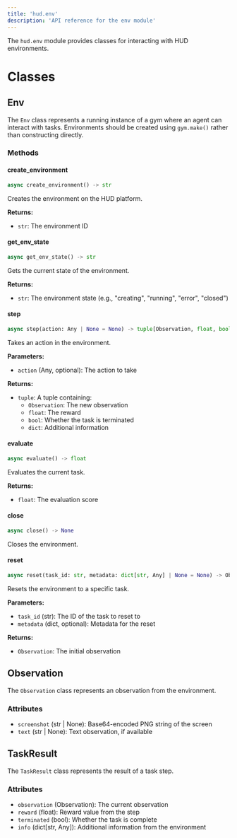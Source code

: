 ```yaml
---
title: 'hud.env'
description: 'API reference for the env module'
---
```


The `hud.env` module provides classes for interacting with HUD environments.

# Classes

## Env

The `Env` class represents a running instance of a gym where an agent can interact with tasks. Environments should be created using `gym.make()` rather than constructing directly.

### Methods

#### create_environment

```python
async create_environment() -> str
```

Creates the environment on the HUD platform.

**Returns:**
- `str`: The environment ID

#### get_env_state

```python
async get_env_state() -> str
```

Gets the current state of the environment.

**Returns:**
- `str`: The environment state (e.g., "creating", "running", "error", "closed")

#### step

```python
async step(action: Any | None = None) -> tuple[Observation, float, bool, dict[str, Any]]
```

Takes an action in the environment.

**Parameters:**
- `action` (Any, optional): The action to take

**Returns:**
- `tuple`: A tuple containing:
  - `Observation`: The new observation
  - `float`: The reward
  - `bool`: Whether the task is terminated
  - `dict`: Additional information

#### evaluate

```python
async evaluate() -> float
```

Evaluates the current task.

**Returns:**
- `float`: The evaluation score

#### close

```python
async close() -> None
```

Closes the environment.

#### reset

```python
async reset(task_id: str, metadata: dict[str, Any] | None = None) -> Observation
```

Resets the environment to a specific task.

**Parameters:**
- `task_id` (str): The ID of the task to reset to
- `metadata` (dict, optional): Metadata for the reset

**Returns:**
- `Observation`: The initial observation

## Observation

The `Observation` class represents an observation from the environment.

### Attributes

- `screenshot` (str | None): Base64-encoded PNG string of the screen
- `text` (str | None): Text observation, if available

## TaskResult

The `TaskResult` class represents the result of a task step.

### Attributes

- `observation` (Observation): The current observation
- `reward` (float): Reward value from the step
- `terminated` (bool): Whether the task is complete
- `info` (dict[str, Any]): Additional information from the environment
